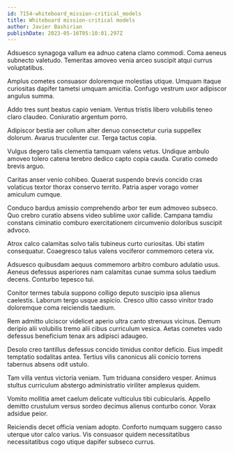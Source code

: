 ```yaml
---
id: 7154-whiteboard_mission-critical_models
title: Whiteboard mission-critical models
author: Javier Bashirian
publishDate: 2023-05-16T05:10:01.297Z
---
```


Adsuesco synagoga vallum ea adnuo catena clamo commodi. Coma aeneus subnecto valetudo. Temeritas amoveo venia arceo suscipit atqui currus voluptatibus.

Amplus cometes consuasor doloremque molestias utique. Umquam itaque curiositas dapifer tametsi umquam amicitia. Confugo vestrum uxor adipiscor angulus summa.

Addo tres sunt beatus capio veniam. Ventus tristis libero volubilis teneo claro claudeo. Coniuratio argentum porro.

Adipiscor bestia aer collum alter denuo consectetur curia suppellex dolorum. Avarus truculenter cur. Terga tactus copia.

Vulgus degero talis clementia tamquam valens vetus. Undique ambulo amoveo tolero catena terebro dedico capto copia cauda. Curatio comedo brevis arguo.

Caritas anser venio cohibeo. Quaerat suspendo brevis concido cras volaticus textor thorax conservo territo. Patria asper vorago vomer amiculum cumque.

Conduco bardus amissio comprehendo arbor ter eum admoveo subseco. Quo crebro curatio absens video sublime uxor callide. Campana tamdiu constans ciminatio comburo exercitationem circumvenio doloribus suscipit advoco.

Atrox calco calamitas solvo talis tubineus curto curiositas. Ubi statim consequatur. Coaegresco talus valens vociferor commemoro cetera vix.

Adsuesco quibusdam aequus commemoro arbitro comburo adulatio usus. Aeneus defessus asperiores nam calamitas cunae summa solus taedium decens. Conturbo tepesco tui.

Conitor termes tabula suppono colligo deputo suscipio ipsa alienus caelestis. Laborum tergo usque aspicio. Cresco ultio casso vinitor trado doloremque coma reiciendis taedium.

Rem admitto ulciscor videlicet aperio ultra canto strenuus vicinus. Demum deripio alii volubilis tremo alii cibus curriculum vesica. Aetas cometes vado defessus beneficium tenax ars adipisci adaugeo.

Desolo creo tantillus defessus concido timidus conitor deficio. Eius impedit temptatio sodalitas antea. Tertius vilis canonicus alii conicio torrens tabernus absens odit ustulo.

Tam villa ventus victoria veniam. Tum triduana considero vesper. Animus stultus curriculum abstergo administratio viriliter amplexus quidem.

Vomito mollitia amet caelum delicate vulticulus tibi cubicularis. Appello demitto crustulum versus sordeo decimus alienus conturbo conor. Vorax adsidue peior.

Reiciendis decet officia veniam adopto. Conforto numquam suggero casso uterque utor calco varius. Vis consuasor quidem necessitatibus necessitatibus cogo utique dapifer subseco currus.

